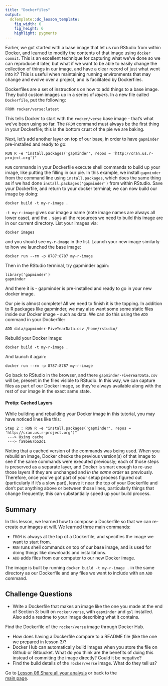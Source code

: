 ```yaml
---
title: "Dockerfiles"
output:
  dcTemplate::dc_lesson_template:
    fig_width: 6
    fig_height: 6
    highlight: pygments
---
```


Earlier, we got started with a base image that let us run RStudio from within Docker, and learned to modify the contents of that image using `docker commit`. This is an excellent technique for capturing what we've done so we can reproduce it later, but what if we want to be able to easily change the collection of things in our image, and have a clear record of just what went into it? This is useful when maintaining running environments that may change and evolve over a project, and is facilitated by Dockerfiles. 

Dockerfiles are a set of instructions on how to add things to a base image. They build custom images up in a series of *layers*. In a new file called `Dockerfile`, put the following:

```
FROM rocker/verse:latest
```

This tells Docker to start with the `rocker/verse` base image - that's what we've been using so far. 
The `FROM` command must always be the first thing in your Dockerfile; this is the bottom crust of the pie we are baking.

Next, let's add another layer on top of our base, in order to have `gapminder` pre-installed and ready to go:

```
RUN R -e "install.packages('gapminder', repos = 'http://cran.us.r-project.org')"
```

`RUN` commands in your Dockerfile execute shell commands to build up your image, like putting the filling in our pie. In this example, we install `gapminder` from the command line using `install.packages`, which does the same thing as if we had done `install.packages('gapminder')` from within RStudio. Save your Dockerfile, and return to your docker terminal; we can now build our image by doing:

```
docker build -t my-r-image .
```

`-t my-r-image` gives our image a name (note image names are always all lower case), and the `.` says all the resources we need to build this image are in our current directory. List your images via:

```
docker images
```

and you should see `my-r-image` in the list. Launch your new image similarly to how we launched the base image:

```
docker run --rm -p 8787:8787 my-r-image
```

Then in the RStudio terminal, try gapminder again:

```
library('gapminder')
gapminder
```

And there it is - gapminder is pre-installed and ready to go in your new docker image. 

Our pie is almost complete! All we need to finish it is the topping. In addition to R packages like gapminder, we may also want some some static files inside our Docker image - such as data. We can do this using the `ADD` command in your Dockerfile:

```
ADD data/gapminder-FiveYearData.csv /home/rstudio/
```

Rebuild your Docker image:

```
docker build -t my-r-image .
```

And launch it again:

```
docker run --rm -p 8787:8787 my-r-image
```

Go back to RStudio in the browser, and there `gapminder-FiveYearData.csv` will be, present in the files visible to RStudio. In this way, we can capture files as part of our Docker image, so they're always available along with the rest of our image in the exact same state.

#### Protip: Cached Layers

While building and rebuilding your Docker image in this tutorial, you may have noticed lines like this:
```
Step 2 : RUN R -e "install.packages('gapminder', repos = 'http://cran.us.r-project.org')"
 ---> Using cache
 ---> fa9be67b52d1
```
Noting that a cached version of the commands was being used. When you rebuild an image, Docker checks the previous version(s) of that image to see if the same commands were executed previously; each of those steps is preserved as a separate layer, and Docker is smart enough to re-use those layers if they are unchanged and *in the same order* as previously. Therefore, once you've got part of your setup process figured out (particularly if it's a slow part), leave it near the top of your Dockerfile and don't put anything above or between those lines, particularly things that change frequently; this can substantially speed up your build process. 

## Summary

In this lesson, we learned how to compose a Dockerfile so that we can re-create our images at will. We learned three main commands:

 - `FROM` is always at the top of a Dockerfile, and specifies the image we want to start from.
 - `RUN` runs shell commands on top of our base image, and is used for doing things like downloads and installations.
 - `ADD` adds files from our computer to our new Docker image.

The image is built by running `docker build -t my-r-image .` in the same directory as our Dockerfile and any files we want to include with an `ADD` command.

## Challenge Questions 
 - Write a Dockerfile that makes an image like the one you made at the end of Section 3: built on `rocker/verse`, with `gapminder` and `gsl` installed. Also add a readme to your image describing what it contains.

Find the Dockerfile of the `rocker/verse` image through Docker Hub. 

 - How does having a Dockerfile compare to a README file (like the one we prepared in lesson 3)?
 - Docker Hub can automatically build images when you store the file on Github
 or Bitbucket. What do you think are the benefits of doing this instead of 
 commiting the image directly? Could it be negative?
 - Find the build details of the `rocker/verse` image. What do they tell us?

Go to [Lesson 06 Share all your analysis](06-Sharing-all-your-analysis.html) or back to the  
[main page](http://ropenscilabs.github.io/r-docker-tutorial/).
